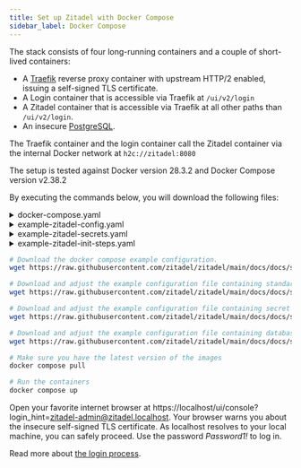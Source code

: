 ```yaml
---
title: Set up Zitadel with Docker Compose
sidebar_label: Docker Compose
---
```



The stack consists of four long-running containers and a couple of short-lived containers:
- A [Traefik](https://doc.traefik.io/traefik/) reverse proxy container with upstream HTTP/2 enabled, issuing a self-signed TLS certificate.
- A Login container that is accessible via Traefik at `/ui/v2/login`
- A Zitadel container that is accessible via Traefik at all other paths than `/ui/v2/login`.
- An insecure [PostgreSQL](https://www.postgresql.org/docs/current/index.html).

The Traefik container and the login container call the Zitadel container via the internal Docker network at `h2c://zitadel:8080`

The setup is tested against Docker version 28.3.2 and Docker Compose version v2.38.2

By executing the commands below, you will download the following files:

<details>
    <summary>docker-compose.yaml</summary>
    <CodeBlock language="yaml">{DockerComposeSource}</CodeBlock>
</details>
<details>
    <summary>example-zitadel-config.yaml</summary>
    <CodeBlock language="yaml">{ExampleZitadelConfigSource}</CodeBlock>
</details>
<details>
    <summary>example-zitadel-secrets.yaml</summary>
    <CodeBlock language="yaml">{ExampleZitadelSecretsSource}</CodeBlock>
</details>
<details>
    <summary>example-zitadel-init-steps.yaml</summary>
    <CodeBlock language="yaml">{ExampleZitadelInitStepsSource}</CodeBlock>
</details>

```bash
# Download the docker compose example configuration.
wget https://raw.githubusercontent.com/zitadel/zitadel/main/docs/docs/self-hosting/deploy/docker-compose.yaml

# Download and adjust the example configuration file containing standard configuration.
wget https://raw.githubusercontent.com/zitadel/zitadel/main/docs/docs/self-hosting/deploy/example-zitadel-config.yaml

# Download and adjust the example configuration file containing secret configuration.
wget https://raw.githubusercontent.com/zitadel/zitadel/main/docs/docs/self-hosting/deploy/example-zitadel-secrets.yaml

# Download and adjust the example configuration file containing database initialization configuration.
wget https://raw.githubusercontent.com/zitadel/zitadel/main/docs/docs/self-hosting/deploy/example-zitadel-init-steps.yaml

# Make sure you have the latest version of the images
docker compose pull

# Run the containers
docker compose up
```

Open your favorite internet browser at https://localhost/ui/console?login_hint=zitadel-admin@zitadel.localhost.
Your browser warns you about the insecure self-signed TLS certificate. As localhost resolves to your local machine, you can safely proceed.
Use the password *Password1!* to log in.

Read more about [the login process](/guides/integrate/login/oidc/login-users).